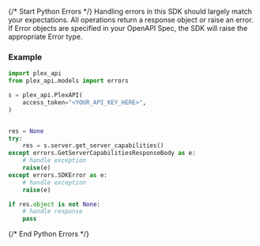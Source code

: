 {/* Start Python Errors */}
Handling errors in this SDK should largely match your expectations.  All operations return a response object or raise an error.  If Error objects are specified in your OpenAPI Spec, the SDK will raise the appropriate Error type.



### Example

```python
import plex_api
from plex_api.models import errors

s = plex_api.PlexAPI(
    access_token="<YOUR_API_KEY_HERE>",
)


res = None
try:
    res = s.server.get_server_capabilities()
except errors.GetServerCapabilitiesResponseBody as e:
    # handle exception
    raise(e)
except errors.SDKError as e:
    # handle exception
    raise(e)

if res.object is not None:
    # handle response
    pass
```

{/* End Python Errors */}

